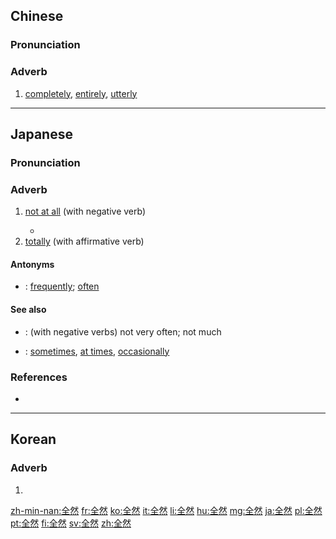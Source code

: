 ==Chinese==
{{zh-forms|2=''adverbial suffix''; -ly}}

===Pronunciation===
{{zh-pron
|m=quánrán
|c=cyun4 jin4
|mn=zz,kh:choân-jiân/xm,qz,tp:choân-liân
|cat=adv
}}

===Adverb===
{{zh-adv}}

# [[completely]], [[entirely]], [[utterly]]
#: {{zh-x|我 對 此 事 全然 不 知。|I know '''absolutely''' nothing about this matter.}}

----

==Japanese==
{{ja-kanjitab|ぜん|ぜん|yomi=o}}

===Pronunciation===
{{ja-pron|acc=h|acc2=4|acc3=3|y=o|ぜんぜん}}

===Adverb===
{{ja-pos|ぜんぜん|adverb}}

# [[not at all]] (with negative verb)
#: {{ja-usex|私は料%理など'''全%然'''しない。自%信がないからね。|わたし は りょう%り など '''ぜん%ぜん''' しない。じ%しん が ない から ね。|I don't cook '''at all''', since I lack the confidence.}}
#* {{quote-book|genre=fiction||{{w|Tsugumi Ohba}}|coauthors={{w|Takeshi Obata}}|{{w|バクマン。|{{lang|ja|バクマン。}}|lang=ja}}|trans-title={{w|Bakuman|BAKUMAN.}}|location=Tokyo|publisher=Shueisha|date=Mar 9 2009|isbn=978-4-08-874644-9|volume=2||102|{{ja-usex|高%木は今からあたしとの結%婚%考えてる？|^たか%ぎ は いま から あたし と の けっ%こん% かんがえてる？|Takagi, are you planning to marry me?}}{{ja-usex|'''全%然'''|'''^ぜん%ぜん'''|'''Not at all'''}}|chapter={{lang|ja|１０と２}}|trans-chapter=10 and 2|language=Japanese}}
# [[totally]] (with affirmative verb)

====Antonyms====
* {{ja-r|よく}}: [[frequently]]; [[often]]

====See also====
* {{ja-r|余り|あまり}}: (with negative verbs) not very often; not much
* {{ja-r|時々|ときどき}}: [[sometimes]], [[at times]], [[occasionally]]

===References===
* {{R:Shogakukan}}

----

==Korean==
{{ko-hanjatab}}

===Adverb===
{{ko-adv|hj|rv=jeonyeon|hangeul=전연}}

# {{hanja form of|전연|completely}}

[[zh-min-nan:全然]]
[[fr:全然]]
[[ko:全然]]
[[it:全然]]
[[li:全然]]
[[hu:全然]]
[[mg:全然]]
[[ja:全然]]
[[pl:全然]]
[[pt:全然]]
[[fi:全然]]
[[sv:全然]]
[[zh:全然]]